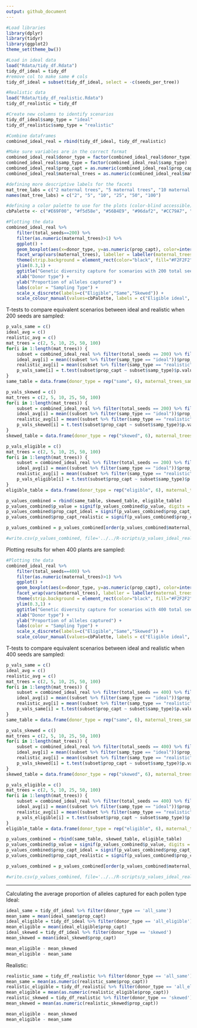 ```yaml
---
output: github_document
---
```


```r
#Load libraries 
library(dplyr)
library(tidyr)
library(ggplot2)
theme_set(theme_bw())

#Load in ideal data 
load("Rdata/tidy_df.Rdata")
tidy_df_ideal = tidy_df
#remove col to make same # cols 
tidy_df_ideal = subset(tidy_df_ideal, select = -c(seeds_per_tree))

#Realistic data
load("Rdata/tidy_df_realistic.Rdata")
tidy_df_realistic = tidy_df

#Create new columns to identify scenarios 
tidy_df_ideal$samp_type = "ideal"
tidy_df_realistic$samp_type = "realistic"

#Combine dataframes
combined_ideal_real = rbind(tidy_df_ideal, tidy_df_realistic)
```

```r
#Make sure variables are in the correct format 
combined_ideal_real$donor_type = factor(combined_ideal_real$donor_type)
combined_ideal_real$samp_type = factor(combined_ideal_real$samp_type)
combined_ideal_real$prop_capt = as.numeric(combined_ideal_real$prop_capt)
combined_ideal_real$maternal_trees = as.numeric(combined_ideal_real$maternal_trees)
```

```r
#defining more descriptive labels for the facets 
mat_tree_labs = c("2 maternal trees", "5 maternal trees", "10 maternal trees", "25 maternal trees", "50 maternal trees", "100 maternal trees")
names(mat_tree_labs) = c("2", "5", "10", "25", "50", "100")

#defining a color palette to use for the plots (color-blind accessible)
cbPalette <- c("#E69F00", "#f5d58e", "#56B4E9", "#96daf2", "#CC79A7", "#fcd2e9")

#Plotting the data
combined_ideal_real %>%
    filter(total_seeds==200) %>%
    filter(as.numeric(maternal_trees)>1) %>%
    ggplot() +
    geom_boxplot(aes(x=donor_type, y=as.numeric(prop_capt), color=interaction(samp_type, donor_type))) +
    facet_wrap(vars(maternal_trees), labeller = labeller(maternal_trees = mat_tree_labs)) +
    theme(strip.background = element_rect(color="black", fill="#F2F2F2", linetype="solid")) +
    ylim(0.3,1) + 
    ggtitle("Genetic diversity capture for scenarios with 200 total seeds sampled") +
    xlab("Donor type") +
    ylab("Proportion of alleles captured") +
    labs(color = "Sampling Type") +
    scale_x_discrete(labels=c("Eligible","Same","Skewed")) + 
    scale_colour_manual(values=cbPalette, labels = c("Eligible ideal", "Eligible realistic", "Same ideal", "Same realistic", "Skewed ideal", "Skewed realistic"))
```

T-tests to compare equivalent scenarios between ideal and realistic when 200 seeds are sampled: 
```r
p_vals_same = c()
ideal_avg = c()
realistic_avg = c()
mat_trees = c(2, 5, 10, 25, 50, 100)
for(i in 1:length(mat_trees)) {
    subset = combined_ideal_real %>% filter(total_seeds == 200) %>% filter(maternal_trees == mat_trees[i]) %>% filter(donor_type == 'all_same')
    ideal_avg[i] = mean((subset %>% filter(samp_type == "ideal"))$prop_capt)
    realistic_avg[i] = mean((subset %>% filter(samp_type == "realistic"))$prop_capt)
    p_vals_same[i] = t.test(subset$prop_capt ~ subset$samp_type)$p.value   
}
same_table = data.frame(donor_type = rep("same", 6), maternal_trees_samp = mat_trees, tot_seeds_sampled = rep(200, 6), prop_capt_ideal = ideal_avg, prop_capt_realistic = realistic_avg, p_value = p_vals_same)

p_vals_skewed = c()
mat_trees = c(2, 5, 10, 25, 50, 100)
for(i in 1:length(mat_trees)) {
    subset = combined_ideal_real %>% filter(total_seeds == 200) %>% filter(maternal_trees == mat_trees[i]) %>% filter(donor_type == 'skewed')
    ideal_avg[i] = mean((subset %>% filter(samp_type == "ideal"))$prop_capt)
    realistic_avg[i] = mean((subset %>% filter(samp_type == "realistic"))$prop_capt)
    p_vals_skewed[i] = t.test(subset$prop_capt ~ subset$samp_type)$p.value   
}
skewed_table = data.frame(donor_type = rep("skewed", 6), maternal_trees_samp = mat_trees, tot_seeds_sampled = rep(200, 6), prop_capt_ideal = ideal_avg, prop_capt_realistic = realistic_avg, p_value = p_vals_skewed)

p_vals_eligible = c()
mat_trees = c(2, 5, 10, 25, 50, 100)
for(i in 1:length(mat_trees)) {
    subset = combined_ideal_real %>% filter(total_seeds == 200) %>% filter(maternal_trees == mat_trees[i]) %>% filter(donor_type == 'all_eligible')
    ideal_avg[i] = mean((subset %>% filter(samp_type == "ideal"))$prop_capt)
    realistic_avg[i] = mean((subset %>% filter(samp_type == "realistic"))$prop_capt)
    p_vals_eligible[i] = t.test(subset$prop_capt ~ subset$samp_type)$p.value   
}
eligible_table = data.frame(donor_type = rep("eligible", 6), maternal_trees_samp = mat_trees, tot_seeds_sampled = rep(200, 6), prop_capt_ideal = ideal_avg, prop_capt_realistic = realistic_avg, p_value = p_vals_eligible)

p_values_combined = rbind(same_table, skewed_table, eligible_table)
p_values_combined$p_value = signif(p_values_combined$p_value, digits = 3)
p_values_combined$prop_capt_ideal = signif(p_values_combined$prop_capt_ideal)
p_values_combined$prop_capt_realistic = signif(p_values_combined$prop_capt_realistic)

p_values_combined = p_values_combined[order(p_values_combined$maternal_trees),]

#write.csv(p_values_combined, file='../../R-scripts/p_values_ideal_realistic.csv')
```

Plotting results for when 400 plants are sampled: 
```r
#Plotting the data
combined_ideal_real %>%
    filter(total_seeds==400) %>%
    filter(as.numeric(maternal_trees)>1) %>%
    ggplot() +
    geom_boxplot(aes(x=donor_type, y=as.numeric(prop_capt), color=interaction(samp_type, donor_type))) +
    facet_wrap(vars(maternal_trees), labeller = labeller(maternal_trees = mat_tree_labs)) +
    theme(strip.background = element_rect(color="black", fill="#F2F2F2", linetype="solid")) +
    ylim(0.3,1) + 
    ggtitle("Genetic diversity capture for scenarios with 400 total seeds sampled") +
    xlab("Donor type") +
    ylab("Proportion of alleles captured") +
    labs(color = "Sampling Type") +
    scale_x_discrete(labels=c("Eligible","Same","Skewed")) + 
    scale_colour_manual(values=cbPalette, labels = c("Eligible ideal", "Eligible realistic", "Same ideal", "Same realistic", "Skewed ideal", "Skewed realistic"))
```

T-tests to compare equivalent scenarios between ideal and realistic when 400 seeds are sampled: 
```r
p_vals_same = c()
ideal_avg = c()
realistic_avg = c()
mat_trees = c(2, 5, 10, 25, 50, 100)
for(i in 1:length(mat_trees)) {
    subset = combined_ideal_real %>% filter(total_seeds == 400) %>% filter(maternal_trees == mat_trees[i]) %>% filter(donor_type == 'all_same')
    ideal_avg[i] = mean((subset %>% filter(samp_type == "ideal"))$prop_capt)
    realistic_avg[i] = mean((subset %>% filter(samp_type == "realistic"))$prop_capt)
    p_vals_same[i] = t.test(subset$prop_capt ~ subset$samp_type)$p.value   
}
same_table = data.frame(donor_type = rep("same", 6), maternal_trees_samp = mat_trees, tot_seeds_sampled = rep(400, 6), prop_capt_ideal = ideal_avg, prop_capt_realistic = realistic_avg, p_value = p_vals_same)

p_vals_skewed = c()
mat_trees = c(2, 5, 10, 25, 50, 100)
for(i in 1:length(mat_trees)) {
    subset = combined_ideal_real %>% filter(total_seeds == 400) %>% filter(maternal_trees == mat_trees[i]) %>% filter(donor_type == 'skewed')
    ideal_avg[i] = mean((subset %>% filter(samp_type == "ideal"))$prop_capt)
    realistic_avg[i] = mean((subset %>% filter(samp_type == "realistic"))$prop_capt)
    p_vals_skewed[i] = t.test(subset$prop_capt ~ subset$samp_type)$p.value   
}
skewed_table = data.frame(donor_type = rep("skewed", 6), maternal_trees_samp = mat_trees, tot_seeds_sampled = rep(400, 6), prop_capt_ideal = ideal_avg, prop_capt_realistic = realistic_avg, p_value = p_vals_skewed)

p_vals_eligible = c()
mat_trees = c(2, 5, 10, 25, 50, 100)
for(i in 1:length(mat_trees)) {
    subset = combined_ideal_real %>% filter(total_seeds == 400) %>% filter(maternal_trees == mat_trees[i]) %>% filter(donor_type == 'all_eligible')
    ideal_avg[i] = mean((subset %>% filter(samp_type == "ideal"))$prop_capt)
    realistic_avg[i] = mean((subset %>% filter(samp_type == "realistic"))$prop_capt)
    p_vals_eligible[i] = t.test(subset$prop_capt ~ subset$samp_type)$p.value   
}
eligible_table = data.frame(donor_type = rep("eligible", 6), maternal_trees_samp = mat_trees, tot_seeds_sampled = rep(400, 6), prop_capt_ideal = ideal_avg, prop_capt_realistic = realistic_avg, p_value = p_vals_eligible)

p_values_combined = rbind(same_table, skewed_table, eligible_table)
p_values_combined$p_value = signif(p_values_combined$p_value, digits = 3)
p_values_combined$prop_capt_ideal = signif(p_values_combined$prop_capt_ideal)
p_values_combined$prop_capt_realistic = signif(p_values_combined$prop_capt_realistic)

p_values_combined = p_values_combined[order(p_values_combined$maternal_trees),]

#write.csv(p_values_combined, file='../../R-scripts/p_values_ideal_realistic_400.csv')
```

  
***  
  
Calculating the average proportion of alleles captured for each pollen type
Ideal: 
```r
ideal_same = tidy_df_ideal %>% filter(donor_type == 'all_same')
mean_same = mean(ideal_same$prop_capt)
ideal_eligible = tidy_df_ideal %>% filter(donor_type == 'all_eligible')
mean_eligible = mean(ideal_eligible$prop_capt)
ideal_skewed = tidy_df_ideal %>% filter(donor_type == 'skewed')
mean_skewed = mean(ideal_skewed$prop_capt)

mean_eligible - mean_skewed
mean_eligible - mean_same
```
Realistic: 
```r
realistic_same = tidy_df_realistic %>% filter(donor_type == 'all_same')
mean_same = mean(as.numeric(realistic_same$prop_capt))
realistic_eligible = tidy_df_realistic %>% filter(donor_type == 'all_eligible')
mean_eligible = mean(as.numeric(realistic_eligible$prop_capt))
realistic_skewed = tidy_df_realistic %>% filter(donor_type == 'skewed')
mean_skewed = mean(as.numeric(realistic_skewed$prop_capt))

mean_eligible - mean_skewed
mean_eligible - mean_same
```
